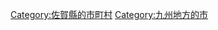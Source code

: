 {{Commonscat|Imari, Saga}}
{{Catmore}}

{{DEFAULTSORT:Imari-shi}}
[[Category:佐賀縣的市町村|Category:佐賀縣的市町村]]
[[Category:九州地方的市|Category:九州地方的市]]